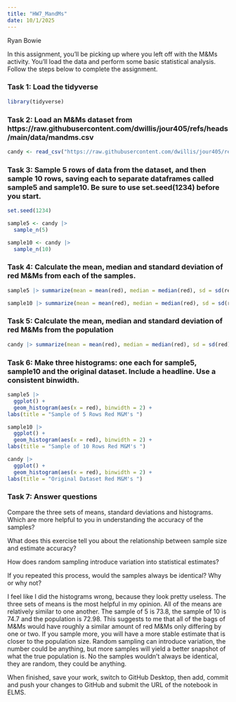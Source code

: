 ```yaml
---
title: "HW7_MandMs"
date: 10/1/2025
---
```

Ryan Bowie

In this assignment, you'll be picking up where you left off with the M&Ms activity. You'll load the data and perform some basic statistical analysis. Follow the steps below to complete the assignment.

### Task 1: Load the tidyverse

```r
library(tidyverse)

```


### Task 2: Load an M&Ms dataset from https://raw.githubusercontent.com/dwillis/jour405/refs/heads/main/data/mandms.csv
```r
candy <- read_csv("https://raw.githubusercontent.com/dwillis/jour405/refs/heads/main/data/mandms.csv")
```


### Task 3: Sample 5 rows of data from the dataset, and then sample 10 rows, saving each to separate dataframes called sample5 and sample10. Be sure to use set.seed(1234) before you start.
```r
set.seed(1234)

sample5 <- candy |>
  sample_n(5)

sample10 <- candy |>
  sample_n(10)

```


### Task 4: Calculate the mean, median and standard deviation of red M&Ms from each of the samples.
```r
sample5 |> summarize(mean = mean(red), median = median(red), sd = sd(red))

sample10 |> summarize(mean = mean(red), median = median(red), sd = sd(red))
```


### Task 5: Calculate the mean, median and standard deviation of red M&Ms from the population

```r
candy |> summarize(mean = mean(red), median = median(red), sd = sd(red))

```

### Task 6: Make three histograms: one each for sample5, sample10 and the original dataset. Include a headline. Use a consistent binwidth.

```r
sample5 |> 
  ggplot() + 
  geom_histogram(aes(x = red), binwidth = 2) +
labs(title = "Sample of 5 Rows Red M&M's ")

sample10 |> 
  ggplot() + 
  geom_histogram(aes(x = red), binwidth = 2) +
labs(title = "Sample of 10 Rows Red M&M's ")

candy |> 
  ggplot() + 
  geom_histogram(aes(x = red), binwidth = 2) +
labs(title = "Original Dataset Red M&M's ")

```


### Task 7: Answer questions


Compare the three sets of means, standard deviations and histograms. Which are more helpful to you in understanding the accuracy of the samples?

What does this exercise tell you about the relationship between sample size and estimate accuracy?

How does random sampling introduce variation into statistical estimates?

If you repeated this process, would the samples always be identical? Why or why not?


I feel like I did the histograms wrong, because they look pretty useless. The three sets of means is the most helpful in my opinion. All of the means are relatively similar to one another. The sample of 5 is 73.8, the sample of 10 is 74.7 and the population is 72.98. This suggests to me that all of the bags of M&Ms would have roughly a similar amount of red M&Ms only differing by one or two. If you sample more, you will have a more stable estimate that is closer to the population size. Random sampling can introduce variation, the number could be anything, but more samples will yield a better snapshot of what the true population is. No the samples wouldn't always be identical, they are random, they could be anything.


When finished, save your work, switch to GitHub Desktop, then add, commit and push your changes to GitHub and submit the URL of the notebook in ELMS.
